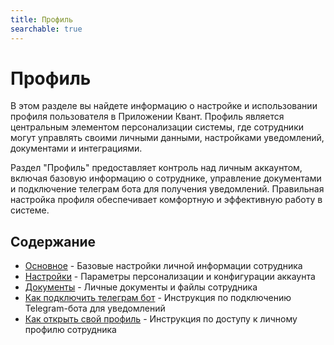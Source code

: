 ```yaml
---
title: Профиль
searchable: true
---
```


# Профиль

В этом разделе вы найдете информацию о настройке и использовании профиля пользователя в Приложении Квант. Профиль является центральным элементом персонализации системы, где сотрудники могут управлять своими личными данными, настройками уведомлений, документами и интеграциями.

Раздел "Профиль" предоставляет контроль над личным аккаунтом, включая базовую информацию о сотруднике, управление документами и подключение телеграм бота для получения уведомлений. Правильная настройка профиля обеспечивает комфортную и эффективную работу в системе.

## Содержание

- [Основное](/reference/profile/basic) - Базовые настройки личной информации сотрудника
- [Настройки](/reference/profile/settings) - Параметры персонализации и конфигурации аккаунта
- [Документы](/reference/profile/documents) - Личные документы и файлы сотрудника
- [Как подключить телеграм бот](/reference/profile/telegram-bot) - Инструкция по подключению Telegram-бота для уведомлений
- [Как открыть свой профиль](/reference/profile/profile-access) - Инструкция по доступу к личному профилю сотрудника
